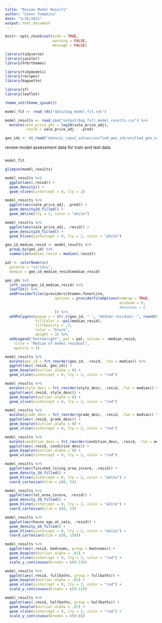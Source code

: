 ```yaml
---
title: "Review Model Results"
author: "Conor Tompkins"
date: "1/26/2021"
output: html_document
---
```


```r
knitr::opts_chunk$set(echo = TRUE, 
                      warning = FALSE,
                      message = FALSE)
```

```r
library(tidyverse)
library(janitor)
library(hrbrthemes)

library(tidymodels)
library(recipes)
library(baguette)

library(sf)
library(leaflet)

theme_set(theme_ipsum())

model_fit <- read_rds("data/bag_model_fit.rds")

model_results <- read_csv("output/bag_full_model_results.csv") %>% 
  mutate(sale_price_adj = log10(sale_price_adj),
         .resid = sale_price_adj - .pred)

geo_ids <- st_read("data/ui_input_values/unified_geo_ids/unified_geo_ids.shp")
```


review model assessment data for train and test data
```r

```


```r
model_fit
```

```r
glimpse(model_results)
```

```r
model_results %>% 
  ggplot(aes(.resid)) +
  geom_density() +
  geom_vline(xintercept = 0, lty = 2)
```

```r
model_results %>% 
  ggplot(aes(sale_price_adj, .pred)) +
  geom_density2d_filled() +
  geom_abline(lty = 2, color = "white")
```

```r
model_results %>% 
  ggplot(aes(sale_price_adj, .resid)) +
  geom_density2d_filled() +
  geom_hline(yintercept = 0, lty = 2, color = "white")
```

```r
geo_id_median_resid <- model_results %>% 
  group_by(geo_id) %>% 
  summarize(median_resid = median(.resid))

pal <- colorNumeric(
  palette = "viridis",
  domain = geo_id_median_resid$median_resid)

geo_ids %>% 
  left_join(geo_id_median_resid) %>% 
  leaflet() %>% 
  addProviderTiles(providers$Stamen.TonerLite,
                       options = providerTileOptions(noWrap = TRUE,
                                                     minZoom = 9, 
                                                     #maxZoom = 8
                       )) %>% 
  addPolygons(popup = ~ str_c(geo_id, " ", "median residual: ", round(median_resid, 2), sep = ""),
              fillColor = ~pal(median_resid),
              fillOpacity = .7,
              color = "black",
              weight = 3) %>% 
  addLegend("bottomright", pal = pal, values = ~median_resid,
    title = "Median of model residual",
    opacity = 1)
```

```r
model_results %>% 
  mutate(geo_id = fct_reorder(geo_id, .resid, .fun = median)) %>% 
  ggplot(aes(.resid, geo_id)) +
  geom_boxplot(outlier.alpha = 0) +
  geom_vline(xintercept = 0, lty = 2, color = "red")
```

```r
model_results %>% 
  mutate(style_desc = fct_reorder(style_desc, .resid, .fun = median)) %>% 
  ggplot(aes(.resid, style_desc)) +
  geom_boxplot(outlier.alpha = 0) +
  geom_vline(xintercept = 0, lty = 2, color = "red")
```

```r
model_results %>% 
  mutate(grade_desc = fct_reorder(grade_desc, .resid, .fun = median)) %>% 
  ggplot(aes(.resid, grade_desc)) +
  geom_boxplot(outlier.alpha = 0) +
  geom_vline(xintercept = 0, lty = 2, color = "red")
```

```r
model_results %>% 
  mutate(condition_desc = fct_reorder(condition_desc, .resid, .fun = median)) %>% 
  ggplot(aes(.resid, condition_desc)) +
  geom_boxplot(outlier.alpha = 0) +
  geom_vline(xintercept = 0, lty = 2, color = "red")
```

```r
model_results %>% 
  ggplot(aes(finished_living_area_zscore, .resid)) +
  geom_density_2d_filled() +
  geom_hline(yintercept = 0, lty = 2, color = "white") +
  coord_cartesian(xlim = c(0, 5))
```

```r
model_results %>% 
  ggplot(aes(lot_area_zscore, .resid)) +
  geom_density_2d_filled() +
  geom_hline(yintercept = 0, lty = 2, color = "white") +
  coord_cartesian(xlim = c(0, 1))
```

```r
model_results %>% 
  ggplot(aes(house_age_at_sale, .resid)) +
  geom_density_2d_filled() +
  geom_hline(yintercept = 0, lty = 2, color = "white") +
  coord_cartesian(xlim = c(0, 150))
```

```r
model_results %>% 
  ggplot(aes(.resid, bedrooms, group = bedrooms)) +
  geom_boxplot(outlier.alpha = .01) +
  geom_vline(xintercept = 0, lty = 2, color = "red") +
  scale_y_continuous(breaks = c(0:15))
```

```r
model_results %>% 
  ggplot(aes(.resid, fullbaths, group = fullbaths)) +
  geom_boxplot(outlier.alpha = .01) +
  geom_vline(xintercept = 0, lty = 2, color = "red") +
  scale_y_continuous(breaks = c(0:12))
```

```r
model_results %>% 
  ggplot(aes(.resid, halfbaths, group = halfbaths)) +
  geom_boxplot(outlier.alpha = .01) +
  geom_vline(xintercept = 0, lty = 2, color = "red") +
  scale_y_continuous(breaks = c(0:8))
```
